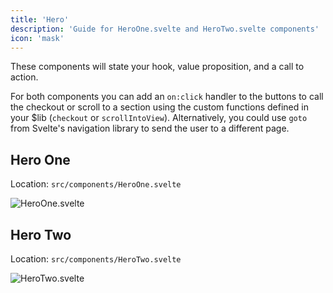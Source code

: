 ```yaml
---
title: 'Hero'
description: 'Guide for HeroOne.svelte and HeroTwo.svelte components'
icon: 'mask'
---
```


These components will state your hook, value proposition, and a call to action.

For both components you can add an `on:click` handler to the buttons to call the checkout or  scroll to a section using the custom functions defined in your $lib (`checkout` or `scrollIntoView`). Alternatively, you could use `goto` from Svelte's navigation library to send the user to a different page.

## Hero One

Location: `src/components/HeroOne.svelte`

![HeroOne.svelte](/images/HeroOne.png)

## Hero Two

Location: `src/components/HeroTwo.svelte`

![HeroTwo.svelte](/images/HeroTwo.png)
